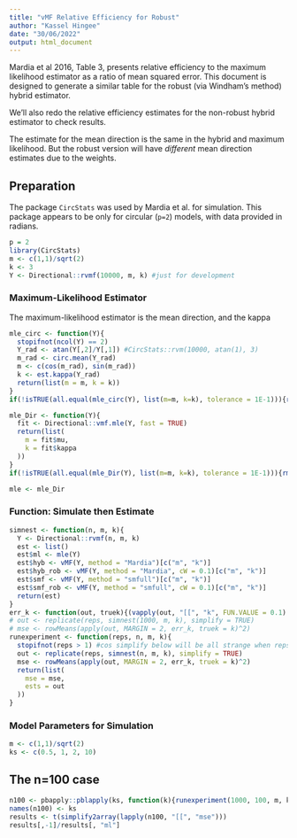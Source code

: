 ```yaml
---
title: "vMF Relative Efficiency for Robust"
author: "Kassel Hingee"
date: "30/06/2022"
output: html_document
---
```


Mardia et al 2016, Table 3, presents relative efficiency to the maximum likelihood estimator as a ratio of mean squared error.
This document is designed to generate a similar table for the robust (via Windham's method) hybrid estimator.

We'll also redo the relative efficiency estimates for the non-robust hybrid estimator to check results.

The estimate for the mean direction is the same in the hybrid and maximum likelihood. But the robust version will have *different* mean direction estimates due to the weights.

## Preparation
The package `CircStats` was used by Mardia et al. for simulation. 
This package appears to be only for circular (`p=2`) models, with data provided in radians.

```r
p = 2
library(CircStats)
m <- c(1,1)/sqrt(2)
k <- 3
Y <- Directional::rvmf(10000, m, k) #just for development
```

### Maximum-Likelihood Estimator
The maximum-likelihood estimator is the mean direction, and the kappa
```r
mle_circ <- function(Y){
  stopifnot(ncol(Y) == 2)
  Y_rad <- atan(Y[,2]/Y[,1]) #CircStats::rvm(10000, atan(1), 3)
  m_rad <- circ.mean(Y_rad)
  m <- c(cos(m_rad), sin(m_rad))
  k <- est.kappa(Y_rad)
  return(list(m = m, k = k))
}
if(!isTRUE(all.equal(mle_circ(Y), list(m=m, k=k), tolerance = 1E-1))){rm("mle_circ")} #mle_circ doesn't work

mle_Dir <- function(Y){
  fit <- Directional::vmf.mle(Y, fast = TRUE)
  return(list(
    m = fit$mu,
    k = fit$kappa
  ))
}
if(!isTRUE(all.equal(mle_Dir(Y), list(m=m, k=k), tolerance = 1E-1))){rm("mle_Dir")}

mle <- mle_Dir
```

### Function: Simulate then Estimate
```r
simnest <- function(n, m, k){
  Y <- Directional::rvmf(n, m, k)
  est <- list()
  est$ml <- mle(Y)
  est$hyb <- vMF(Y, method = "Mardia")[c("m", "k")]
  est$hyb_rob <- vMF(Y, method = "Mardia", cW = 0.1)[c("m", "k")]
  est$smf <- vMF(Y, method = "smfull")[c("m", "k")]
  est$smf_rob <- vMF(Y, method = "smfull", cW = 0.1)[c("m", "k")]
  return(est)
}
err_k <- function(out, truek){(vapply(out, "[[", "k", FUN.VALUE = 0.1) - truek)}
# out <- replicate(reps, simnest(1000, m, k), simplify = TRUE)
# mse <- rowMeans(apply(out, MARGIN = 2, err_k, truek = k)^2)
runexperiment <- function(reps, n, m, k){
  stopifnot(reps > 1) #cos simplify below will be all strange when reps = 1
  out <- replicate(reps, simnest(n, m, k), simplify = TRUE)
  mse <- rowMeans(apply(out, MARGIN = 2, err_k, truek = k)^2)
  return(list(
    mse = mse,
    ests = out
  ))
}
```

### Model Parameters for Simulation
```r
m <- c(1,1)/sqrt(2)
ks <- c(0.5, 1, 2, 10)
```

## The n=100 case
```r
n100 <- pbapply::pblapply(ks, function(k){runexperiment(1000, 100, m, k)})
names(n100) <- ks
results <- t(simplify2array(lapply(n100, "[[", "mse")))
results[,-1]/results[, "ml"]
```
